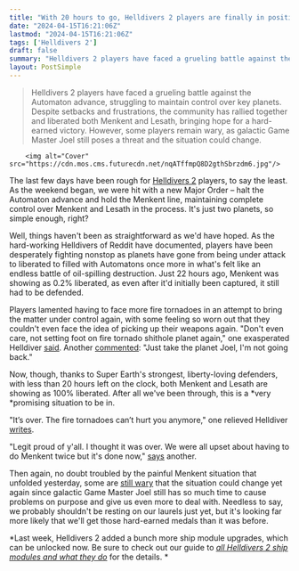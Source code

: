 ```yaml
---
title: "With 20 hours to go, Helldivers 2 players are finally in position to succeed the latest Major Order after Game Master Joel gave them hell all weekend"
date: "2024-04-15T16:21:06Z"
lastmod: "2024-04-15T16:21:06Z"
tags: ['Helldivers 2']
draft: false
summary: "Helldivers 2 players have faced a grueling battle against the Automaton advance, struggling to maintain control over key planets. Despite setbacks and frustrations, the community has rallied together and liberated both Menkent and Lesath, bringing hope for a hard-earned victory. However, some players remain wary, as galactic Game Master Joel still poses a threat and the situation could change."
layout: PostSimple
---
```

> Helldivers 2 players have faced a grueling battle against the Automaton advance, struggling to maintain control over key planets. Despite setbacks and frustrations, the community has rallied together and liberated both Menkent and Lesath, bringing hope for a hard-earned victory. However, some players remain wary, as galactic Game Master Joel still poses a threat and the situation could change.


        <img alt="Cover" src="https://cdn.mos.cms.futurecdn.net/nqATffmpQ8D2gthSbrzdm6.jpg"/>
        
The last few days have been rough for [<u>Helldivers 2</u>](https://www.gamesradar.com/helldivers-2-guide/) players, to say the least. As the weekend began, we were hit with a new Major Order – halt the Automaton advance and hold the Menkent line, maintaining complete control over Menkent and Lesath in the process. It's just two planets, so simple enough, right?

Well, things haven't been as straightforward as we'd have hoped. As the hard-working Helldivers of Reddit have documented, players have been desperately fighting nonstop as planets have gone from being under attack to liberated to filled with Automatons once more in what's felt like an endless battle of oil-spilling destruction. Just 22 hours ago, Menkent was showing as 0.2% liberated, as even after it'd initially been captured, it still had to be defended. 

Players lamented having to face more fire tornadoes in an attempt to bring the matter under control again, with some feeling so worn out that they couldn't even face the idea of picking up their weapons again. "Don't even care, not setting foot on fire tornado shithole planet again," one exasperated Helldiver [<u>said</u>](https://www.reddit.com/r/Helldivers/comments/1c402zl/comment/kzke42w/?utm_source=share&utm_medium=web3x&utm_name=web3xcss&utm_term=1&utm_content=share_button). Another [<u>commented</u>](https://www.reddit.com/r/Helldivers/comments/1c402zl/comment/kzklok4/?utm_source=share&utm_medium=web3x&utm_name=web3xcss&utm_term=1&utm_content=share_button): "Just take the planet Joel, I'm not going back."

Now, though, thanks to Super Earth's strongest, liberty-loving defenders, with less than 20 hours left on the clock, both Menkent and Lesath are showing as 100% liberated. After all we've been through, this is a *very *promising situation to be in. 

"It’s over. The fire tornadoes can’t hurt you anymore," one relieved Helldiver [<u>writes</u>](https://www.reddit.com/r/Helldivers/comments/1c4dxv3/comment/kzmzbj3/?utm_source=share&utm_medium=web3x&utm_name=web3xcss&utm_term=1&utm_content=share_button).

"Legit proud of y'all. I thought it was over. We were all upset about having to do Menkent twice but it's done now," [<u>says</u>](https://www.reddit.com/r/Helldivers/comments/1c4dxv3/comment/kzn4l9v/?utm_source=share&utm_medium=web3x&utm_name=web3xcss&utm_term=1&utm_content=share_button) another.

Then again, no doubt troubled by the painful Menkent situation that unfolded yesterday, some are [<u>still wary</u>](https://www.reddit.com/r/Helldivers/comments/1c4dxv3/comment/kzmz4wo/?utm_source=share&utm_medium=web3x&utm_name=web3xcss&utm_term=1&utm_content=share_button) that the situation could change yet again since galactic Game Master Joel still has so much time to cause problems on purpose and give us even more to deal with. Needless to say, we probably shouldn't be resting on our laurels just yet, but it's looking far more likely that we'll get those hard-earned medals than it was before. 

*Last week, Helldivers 2 added a bunch more ship module upgrades, which can be unlocked now. Be sure to check out our guide to *[<u><em>all Helldivers 2 ship modules and what they do</em></u>](https://www.gamesradar.com/helldivers-2-ship-modules/)* for the details. *
        